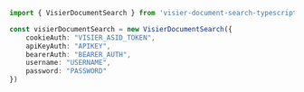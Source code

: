 ```typescript index.ts
import { VisierDocumentSearch } from 'visier-document-search-typescript-sdk';

const visierDocumentSearch = new VisierDocumentSearch({
    cookieAuth: "VISIER_ASID_TOKEN",
    apiKeyAuth: "APIKEY",
    bearerAuth: "BEARER_AUTH",
    username: "USERNAME",
    password: "PASSWORD"
})
```